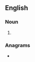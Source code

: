==English==

===Noun===
{{head|en|noun plural form}}

# {{plural of|pusta|lang=en}}

===Anagrams===
* {{anagrams|en|stupas}}